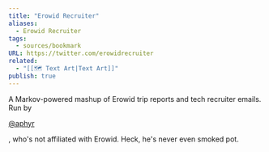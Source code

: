 ```yaml
---
title: "Erowid Recruiter"
aliases:
  - Erowid Recruiter
tags:
  - sources/bookmark
URL: https://twitter.com/erowidrecruiter
related:
  - "[[🗺️ Text Art|Text Art]]"
publish: true
---
```




A Markov-powered mashup of Erowid trip reports and tech recruiter emails. Run by

[@aphyr](https://mobile.twitter.com/aphyr)

, who's not affiliated with Erowid. Heck, he's never even smoked pot.